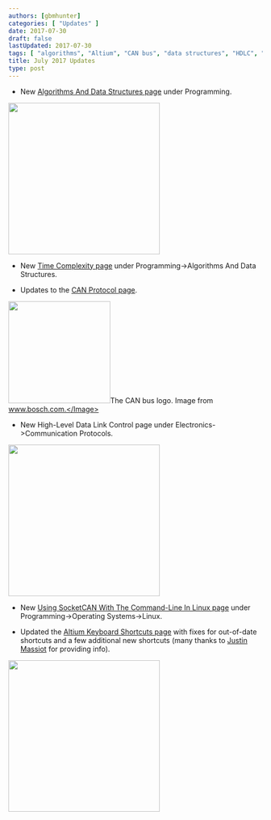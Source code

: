 ```yaml
---
authors: [gbmhunter]
categories: [ "Updates" ]
date: 2017-07-30
draft: false
lastUpdated: 2017-07-30
tags: [ "algorithms", "Altium", "CAN bus", "data structures", "HDLC", "Linux", "shortcuts", "SocketCAN", "time complexity" ]
title: July 2017 Updates
type: post
---
```



* New [Algorithms And Data Structures page](/programming/algorithms-and-data-structures) under Programming.  



<Image src={algorithms_data_structures_icon} width="300px"></Image>

* New [Time Complexity page](/programming/algorithms-and-data-structures/algorithm-time-complexity) under Programming->Algorithms And Data Structures.

* Updates to the [CAN Protocol page](/electronics/communication-protocols/can-protocol).  



<Image src={can_bus_logo_bosch} width="202px">The CAN bus logo. Image from www.bosch.com.</Image>

* New High-Level Data Link Control page under Electronics->Communication Protocols.  



<Image src={high_level_data_link_control_icon} width="300px"></Image>

* New [Using SocketCAN With The Command-Line In Linux page](/programming/operating-systems/linux/how-to-use-socketcan-with-the-command-line-in-linux) under Programming->Operating Systems->Linux.  

* Updated the [Altium Keyboard Shortcuts page](/electronics/general/altium/altium-keyboard-shortcuts) with fixes for out-of-date shortcuts and a few additional new shortcuts (many thanks to [Justin Massiot](https://justinmassiot.me/) for providing info).  



<Image src={altium_designer_logo} width="300px"></Image>